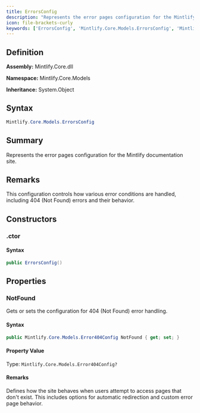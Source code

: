 ```yaml
---
title: ErrorsConfig
description: "Represents the error pages configuration for the Mintlify documentation site."
icon: file-brackets-curly
keywords: ['ErrorsConfig', 'Mintlify.Core.Models.ErrorsConfig', 'Mintlify.Core.Models', 'class', 'System.Object']
---
```


## Definition

**Assembly:** Mintlify.Core.dll

**Namespace:** Mintlify.Core.Models

**Inheritance:** System.Object

## Syntax

```csharp
Mintlify.Core.Models.ErrorsConfig
```

## Summary

Represents the error pages configuration for the Mintlify documentation site.

## Remarks

This configuration controls how various error conditions are handled,
            including 404 (Not Found) errors and their behavior.

## Constructors

### .ctor

#### Syntax

```csharp
public ErrorsConfig()
```

## Properties

### NotFound

Gets or sets the configuration for 404 (Not Found) error handling.

#### Syntax

```csharp
public Mintlify.Core.Models.Error404Config NotFound { get; set; }
```

#### Property Value

Type: `Mintlify.Core.Models.Error404Config?`

#### Remarks

Defines how the site behaves when users attempt to access pages that don't exist.
            This includes options for automatic redirection and custom error page behavior.


